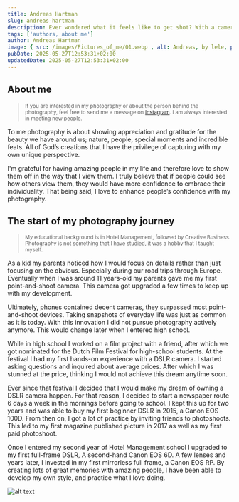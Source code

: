 ```yaml
---
title: Andreas Hartman
slug: andreas-hartman
description: Ever wondered what it feels like to get shot? With a camera, of course.
tags: ['authors, about me']
author: Andreas Hartman
image: { src: /images/Pictures_of_me/01.webp , alt: Andreas, by lele, positionx: 65%, positiony: 40% }
pubDate: 2025-05-27T12:53:31+02:00
updatedDate: 2025-05-27T12:53:31+02:00
---
```

## About me

> <small>If you are interested in my photography or about the person behind the photography, feel free to send me a message on [Instagram](https://www.instagram.com/andreashartman/). I am always interested in meeting new people.</small>

To me photography is about showing appreciation and gratitude for the beauty we have around us; nature, people, special moments and incredible feats. All of God’s creations that I have the privilege of capturing with my own unique perspective.

I'm grateful for having amazing people in my life and therefore love to show them off in the way that I view them. I truly believe that if people could see how others view them, they would have more confidence to embrace their individuality. That being said, I love to enhance people’s confidence with my photography.

## The start of my photography journey

> <small> My educational background is in Hotel Management, followed by Creative Business. Photography is not something that I have studied, it was a hobby that I taught myself. </small>

As a kid my parents noticed how I would focus on details rather than just focusing on the obvious. Especially during our road trips through Europe. Eventually when I was around 11 years-old my parents gave me my first point-and-shoot camera. This camera got upgraded a few times to keep up with my development.

Ultimately, phones contained decent cameras, they surpassed most point-and-shoot devices. Taking snapshots of everyday life was just as common as it is today. With this innovation I did not pursue photography actively anymore. This would change later when I entered high school.

While in high school I worked on a film project with a friend, after which we got nominated for the Dutch Film Festival for high-school students. At the festival I had my first hands-on experience with a DSLR camera. I started asking questions and inquired about average prices. After which I was stunned at the price, thinking I would not achieve this dream anytime soon.

Ever since that festival I decided that I would make my dream of owning a DSLR camera happen. For that reason, I decided to start a newspaper route 6 days a week in the mornings before going to school. I kept this up for two years and was able to buy my first beginner DSLR in 2015, a Canon EOS 100D. From then on, I got a lot of practice by inviting friends to photoshoots. This led to my first magazine published picture in 2017 as well as my first paid photoshoot.

Once I entered my second year of Hotel Management school I upgraded to my first full-frame DSLR, A second-hand Canon EOS 6D. A few lenses and years later, I invested in my first mirrorless full frame, a Canon EOS RP. By creating lots of great memories with amazing people, I have been able to develop my own style, and practice what I love doing.

![alt text](/images/Pictures_of_me/02.webp)